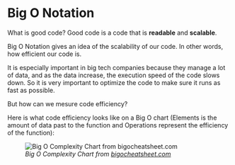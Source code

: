 # Big O Notation

What is good code? Good code is a code that is __readable__ and __scalable__.

Big O Notation gives an idea of the scalability of our code. In other words, how efficient our code is.

It is especially important in big tech companies because they manage a lot of data, and as the data increase, the execution speed of the code slows down. So it is very important to optimize the code to make sure it runs as fast as possible.

But how can we mesure code efficiency?

Here is what code efficiency looks like on a Big O chart (Elements is the amount of data past to the function and Operations represent the efficiency of the function):

![_Big O Complexity Chart from [bigocheatsheet.com](https://www.bigocheatsheet.com/)_](./assets/big-o-complexity-chart.jpeg) 
